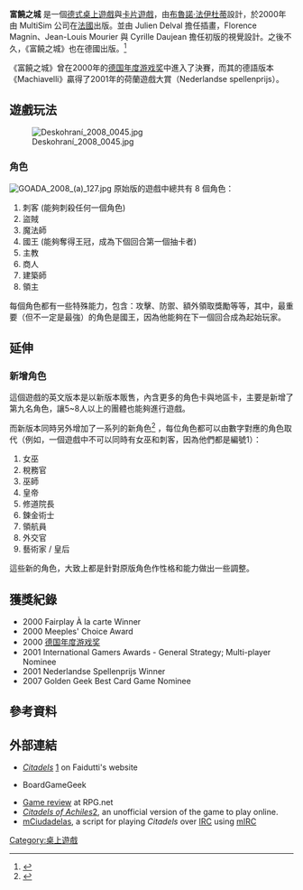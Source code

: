 <span>'''富饒之城'''</span> 是一個[[德式桌上遊戲|德式桌上遊戲]]與[[卡片遊戲|卡片遊戲]]，由[[布魯諾·法伊杜蒂|布魯諾·法伊杜蒂]]設計，於2000年由 MultiSim 公司在[[法國|法國]]出版。並由 Julien Delval 擔任插畫，Florence Magnin、Jean-Louis Mourier 與 Cyrille Daujean 擔任初版的視覺設計。之後不久，《富饒之城》也在德國出版。<ref name="HG">{{Cite book|contribution = Citadels|title = Hobby Games: The 100 Best|last = Jolly|first = Tom|authorlink = Tom Jolly (game designer)|editor-last = Lowder|editor-first = James|editor-link = James Lowder|publisher = [[Green_Ronin_Publishing|Green Ronin Publishing]]|year = 2007|pages = 58-61|isbn = 978-1-932442-96-0}}</ref>

<span>《富饒之城》曾在2000年的</span>[[德国年度游戏奖|德国年度游戏奖]]中進入了決賽，而其的德語版本《<span>Machiavelli》</span>贏得了2001年的荷蘭遊戲大賞（<span>Nederlandse spellenprijs</span>）。

== 遊戲玩法 ==
[[File:Deskohraní_2008_0045.jpg|thumb]]


=== 角色 ===
[[File:GOADA_2008_(a)_127.jpg|thumb]]
原始版的遊戲中總共有 8 個角色：
# 刺客 (能夠刺殺任何一個角色)
# 盜賊
# 魔法師
# 國王 (能夠奪得王冠，成為下個回合第一個抽卡者)
# 主教
# 商人
# 建築師
# 領主 <br>
每個角色都有一些特殊能力，包含：攻擊、防禦、額外領取獎勵等等，其中，最重要（但不一定是最強）的角色是國王，因為他能夠在下一個回合成為起始玩家。

== 延伸 ==

=== 新增角色 ===
這個遊戲的英文版本是以新版本販售，內含更多的角色卡與地區卡，主要是新增了第九名角色，讓5~8人以上的團體也能夠進行遊戲。

而新版本同時另外增加了一系列的新角色<ref>{{Cite web|url = http://www.boardgamegeek.com/image/191208/citadels-the-dark-city-expansion|title = New roles for dark city expansion|work = [[BoardGameGeek|BoardGameGeek]]|access-date = 2015-11-02|archive-date = 2011-03-14|archive-url = https://web.archive.org/web/20110314075334/http://www.boardgamegeek.com/image/191208/citadels-the-dark-city-expansion}}</ref> ，每位角色都可以由數字對應的角色取代（例如，一個遊戲中不可以同時有女巫和刺客，因為他們都是編號1）：
# 女巫
# 稅務官 
# 巫師 
# 皇帝
# 修道院長 
# 鍊金術士 
# 領航員
# 外交官
# 藝術家 / 皇后 
這些新的角色，大致上都是針對原版角色作性格和能力做出一些調整。

== 獲獎紀錄 ==
* 2000 Fairplay À la carte Winner
* 2000 Meeples' Choice Award
* 2000 [[德国年度游戏奖|德国年度游戏奖]]
* 2001 International Gamers Awards - General Strategy; Multi-player Nominee
* 2001 Nederlandse Spellenprijs Winner
* 2007 Golden Geek Best Card Game Nominee

== 參考資料 ==
{{Reflist}}

== 外部連結 ==
* [http://faidutti.com/blog/?cat=31 ''Citadels''] {{Wayback|url=http://faidutti.com/blog/?cat=31 |date=20210212214523 }}[http://faidutti.com/blog/?cat=31] {{Wayback|url=http://faidutti.com/blog/?cat=31 |date=20210212214523 }} on Faidutti's website
* {{Bgg title|478|''Citadels''|13291|''The Dark City'' expansion}}BoardGameGeek
* [http://www.rpg.net/reviews/archive/10/10836.phtml Game review] {{Wayback|url=http://www.rpg.net/reviews/archive/10/10836.phtml |date=20210128181240 }} at RPG.net
* [http://ciudadelas.net/ ''Citadels of Achiles'']{{Wayback|url=http://ciudadelas.net/ |date=20120430052515 }}[http://ciudadelas.net/]{{Wayback|url=http://ciudadelas.net/ |date=20120430052515 }}, an unofficial version of the game to play online.
* [https://web.archive.org/web/20050316233013/http://www.fiade.com/citadels/ mCiudadelas], a script for playing ''Citadels'' over [[IRC|IRC]] using [[mIRC|mIRC]]

[[Category:桌上遊戲|Category:桌上遊戲]]